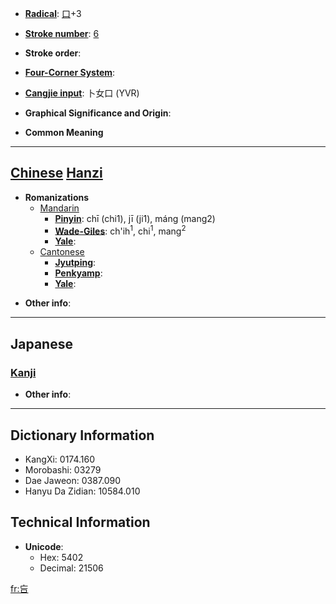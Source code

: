 * '''[[Wiktionary:Chinese radical index| Radical]]''': [[Wiktionary:Chinese radical index 口|口]]+3

* '''[[Wiktionary:Chinese total strokes index|Stroke number]]''': [[Wiktionary:Chinese total strokes index 6|6]]

* '''Stroke order''': 

* '''[[Wiktionary:Chinese four corner index|Four-Corner System]]''': 

* '''[[Wiktionary:Chinese Cangjie index|Cangjie input]]''': 卜女口 (YVR)

* '''Graphical Significance and Origin''': 

* '''Common Meaning'''

----

== [[Chinese]] [[Hanzi]] ==

* '''Romanizations'''
** [[Mandarin]]
*** '''[[Pinyin]]''': chī (chi1), jī (ji1), máng (mang2)
*** '''[[Wade-Giles]]''': ch'ih<sup>1</sup>, chi<sup>1</sup>, mang<sup>2</sup>
*** '''[[Yale]]''': 
**[[Cantonese]]
***'''[[Jyutping]]''':
***'''[[Penkyamp]]''': 
***'''[[Yale]]''': 

* '''Other info''': 

----

==Japanese==
===[[Kanji]]===
{{kanji|on readings=[[ぼう]] (bō), [[もう]] (mō)|kun readings=[[おいぼれる]] (oiboreru)}}

* '''Other info''':  

----

== Dictionary Information ==

* KangXi: 0174.160
* Morobashi: 03279
* Dae Jaweon: 0387.090
* Hanyu Da Zidian: 10584.010

== Technical Information ==

* '''Unicode''':
** Hex: 5402
** Decimal: 21506

[[fr:吂]]